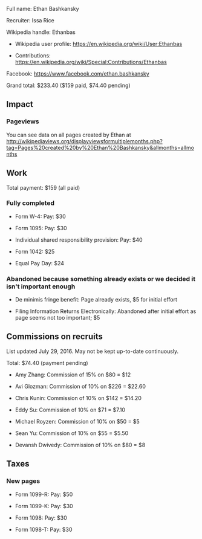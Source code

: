Full name: Ethan Bashkansky

Recruiter: Issa Rice

Wikipedia handle: Ethanbas

* Wikipedia user profile: https://en.wikipedia.org/wiki/User:Ethanbas

* Contributions: https://en.wikipedia.org/wiki/Special:Contributions/Ethanbas

Facebook: https://www.facebook.com/ethan.bashkansky

Grand total: $233.40 ($159 paid, $74.40 pending)

== Impact ==

=== Pageviews ===

You can see data on all pages created by Ethan at http://wikipediaviews.org/displayviewsformultiplemonths.php?tag=Pages%20created%20by%20Ethan%20Bashkansky&allmonths=allmonths

== Work ==

Total payment: $159 (all paid)

=== Fully completed ===

* Form W-4: Pay: $30

* Form 1095: Pay: $30

* Individual shared responsibility provision: Pay: $40

* Form 1042: $25

* Equal Pay Day: $24 

=== Abandoned because something already exists or we decided it isn't important enough ===

* De minimis fringe benefit: Page already exists, $5 for initial effort

* Filing Information Returns Electronically: Abandoned after initial effort as page seems not too important; $5

== Commissions on recruits ==

List updated July 29, 2016. May not be kept up-to-date continuously.

Total: $74.40 (payment pending)

* Amy Zhang: Commission of 15% on $80 = $12

* Avi Glozman: Commission of 10% on $226 = $22.60

* Chris Kunin: Commission of 10% on $142 = $14.20

* Eddy Su: Commission of 10% on $71 = $7.10

* Michael Royzen: Commission of 10% on $50 = $5

* Sean Yu: Commission of 10% on $55 = $5.50

* Devansh Dwivedy: Commission of 10% on $80 = $8

== Taxes ==

=== New pages ===

* Form 1099-R: Pay: $50

* Form 1099-K: Pay: $30

* Form 1098: Pay: $30

* Form 1098-T: Pay: $30